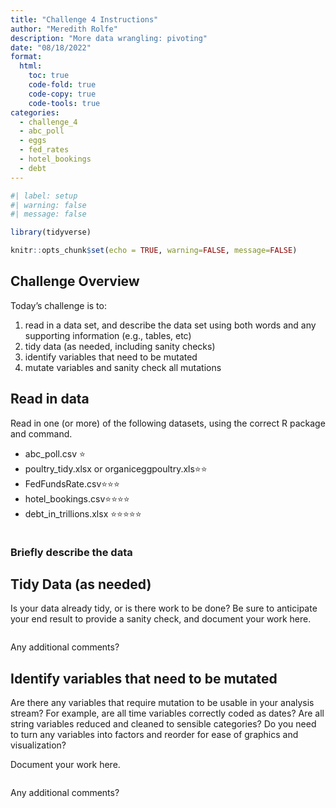 ```yaml
---
title: "Challenge 4 Instructions"
author: "Meredith Rolfe"
description: "More data wrangling: pivoting"
date: "08/18/2022"
format:
  html:
    toc: true
    code-fold: true
    code-copy: true
    code-tools: true
categories:
  - challenge_4
  - abc_poll
  - eggs
  - fed_rates
  - hotel_bookings
  - debt
---
```


```r
#| label: setup
#| warning: false
#| message: false

library(tidyverse)

knitr::opts_chunk$set(echo = TRUE, warning=FALSE, message=FALSE)
```

## Challenge Overview

Today's challenge is to:

1)  read in a data set, and describe the data set using both words and any supporting information (e.g., tables, etc)
2)  tidy data (as needed, including sanity checks)
3)  identify variables that need to be mutated
4)  mutate variables and sanity check all mutations

## Read in data

Read in one (or more) of the following datasets, using the correct R package and command.

-   abc_poll.csv ⭐
-   poultry_tidy.xlsx or organiceggpoultry.xls⭐⭐
-   FedFundsRate.csv⭐⭐⭐
-   hotel_bookings.csv⭐⭐⭐⭐
-   debt_in_trillions.xlsx ⭐⭐⭐⭐⭐

```r


```

### Briefly describe the data

## Tidy Data (as needed)

Is your data already tidy, or is there work to be done? Be sure to anticipate your end result to provide a sanity check, and document your work here.

```r


```

Any additional comments?

## Identify variables that need to be mutated

Are there any variables that require mutation to be usable in your analysis stream? For example, are all time variables correctly coded as dates? Are all string variables reduced and cleaned to sensible categories? Do you need to turn any variables into factors and reorder for ease of graphics and visualization?

Document your work here.

```r

```

Any additional comments?
